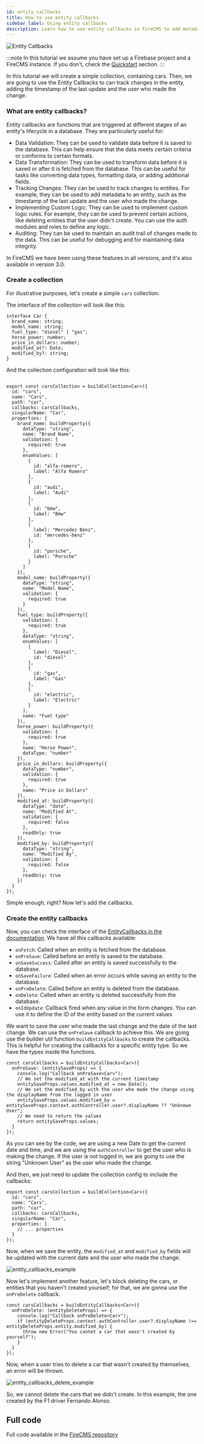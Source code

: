 ```yaml
---
id: entity_callbacks
title: How to use entity callbacks
sidebar_label: Using entity callbacks
description: Learn how to use entity callbacks in FireCMS to add metadata to your entities such as metadata or implement custom logic rules.
---
```


![Entity Callbacks](/img/recipes/entity_callbacks.png)

:::note
In this tutorial we assume you have set up a Firebase project and a FireCMS
instance. If you don't, check the [Quickstart](customization_quickstart.mdx) section.
:::

In this tutorial we will create a simple collection, containing cars. Then, we are going to use the Entity Callbacks to can track changes in the entity, adding the timestamp of the last update and the user who made the change.

### What are entity callbacks?

Entity callbacks are functions that are triggered at different stages of an entity's lifecycle in a database. They are particularly useful for:
- Data Validation: They can be used to validate data before it is saved to the database. This can help ensure that the data meets certain criteria or conforms to certain formats.
- Data Transformation: They can be used to transform data before it is saved or after it is fetched from the database. This can be useful for tasks like converting data types, formatting data, or adding additional fields.
- Tracking Changes: They can be used to track changes to entities. For example, they can be used to add metadata to an entity, such as the timestamp of the last update and the user who made the change.
- Implementing Custom Logic: They can be used to implement custom logic rules. For example, they can be used to prevent certain actions, like deleting entities that the user didn't create. You can use the auth modules and roles to define any logic.
- Auditing: They can be used to maintain an audit trail of changes made to the data. This can be useful for debugging and for maintaining data integrity.

In FireCMS we have been using these features in all versions, and it's also available in version 3.0.

### Create a collection

For illustrative purposes, let's create a simple `cars` collection.

The interface of the collection will look like this:

```tsx
interface Car {
  brand_name: string;
  model_name: string;
  fuel_type: "diesel" | "gas";
  horse_power: number;
  price_in_dollars: number;
  modified_at?: Date;
  modified_by?: string;
}
```

And the collection configuration will look like this:

```tsx

export const carsCollection = buildCollection<Car>({
  id: "cars",
  name: "Cars",
  path: "car",
  callbacks: carsCallbacks,
  singularName: "Car",
  properties: {
    brand_name: buildProperty({
      dataType: "string",
      name: "Brand Name",
      validation: {
        required: true
      },
      enumValues: [
        {
          id: "alfa-romero",
          label: "Alfa Romero"
        },
        {
          id: "audi",
          label: "Audi"
        },
        {
          id: "bmw",
          label: "Bmw"
        },
        {
          label: "Mercedes Benz",
          id: "mercedes-benz"
        },
        {
          id: "porsche",
          label: "Porsche"
        }
      ]
    }),
    model_name: buildProperty({
      dataType: "string",
      name: "Model Name",
      validation: {
        required: true
      }
    }),
    fuel_type: buildProperty({
      validation: {
        required: true
      },
      dataType: "string",
      enumValues: [
        {
          label: "Diesel",
          id: "diesel"
        },
        {
          id: "gas",
          label: "Gas"
        },
        {
          id: "electric",
          label: "Electric"
        }
      ],
      name: "Fuel type"
    }),
    horse_power: buildProperty({
      validation: {
        required: true
      },
      name: "Horse Power",
      dataType: "number"
    }),
    price_in_dollars: buildProperty({
      dataType: "number",
      validation: {
        required: true
      },
      name: "Price in Dollars"
    }),
    modified_at: buildProperty({
      dataType: "date",
      name: "Modified At",
      validation: {
        required: false
      },
      readOnly: true
    }),
    modified_by: buildProperty({
      dataType: "string",
      name: "Modified By",
      validation: {
        required: false
      },
      readOnly: true
    })
  }
});

```


Simple enough, right? Now let's add the callbacks.

### Create the entity callbacks

Now, you can check the interface of the [EntityCallbacks in the documentation](/docs/collections/callbacks). We have all this callbacks available:
- `onFetch`: Called when an entity is fetched from the database.
- `onPreSave`: Called before an entity is saved to the database.
- `onSaveSuccess`: Called after an entity is saved successfully to the database.
- `onSaveFailure`: Called when an error occurs while saving an entity to the database.
- `onPreDelete`: Called before an entity is deleted from the database.
- `onDelete`: Called when an entity is deleted successfully from the database.
- `onIdUpdate`: Callback fired when any value in the form changes. You can use it to define the ID of the entity based on the current values

We want to save the user who made the last change and the date of the last change. We can use the `onPreSave` callback to achieve this. We are going use the builder util function `buildEntityCallbacks` to create the callbacks. This is helpful for creating the callbacks for a specific entity type. So we have the types inside the functions.

```tsx
const carsCallbacks = buildEntityCallbacks<Car>({
  onPreSave: (entitySaveProps) => {
    console.log("Callback onPreSave<Car>");
    // We set the modified_at with the current timestamp
    entitySaveProps.values.modified_at = new Date();
    // We set the modified_by with the user who made the change using the displayName from the logged in user
    entitySaveProps.values.modified_by = entitySaveProps.context.authController.user?.displayName ?? "Unknown User";
    // We need to return the values
    return entitySaveProps.values;
  }
});
```

As you can see by the code, we are using a new Date to get the current date and time, and we are using the `authController` to get the user who is making the change. If the user is not logged in, we are going to use the string "Unknown User" as the user who made the change.

And then, we just need to update the collection config to include the callbacks:

```tsx
export const carsCollection = buildCollection<Car>({
  id: "cars",
  name: "Cars",
  path: "car",
  callbacks: carsCallbacks,
  singularName: "Car",
  properties: {
    // ... properties
  }
});
```

Now, when we save the entity, the `modified_at` and `modified_by` fields will be updated with the current date and the user who made the change.

![entity_callbacks_example](/img/recipes/entity_callbacks.png)


Now let's implement another feature, let's block deleting the cars, or entities that you haven't created yourself; for that, we are gonna use the `onPreDelete` callback.

```tsx
const carsCallbacks = buildEntityCallbacks<Car>({
  onPreDelete: (entityDeleteProps) => {
    console.log("Callback onPreDelete<Car>");
    if (entityDeleteProps.context.authController.user?.displayName !== entityDeleteProps.entity.modified_by) {
      throw new Error("You cannot a car that wasn't created by yourself");
    }
  }
});
```

Now, when a user tries to delete a car that wasn't created by themselves, an error will be thrown.


![entity_callbacks_delete_example](/img/recipes/entity_callbacks_delete.png)

So, we cannot delete the cars that we didn't create. In this example, the one created by the F1 driver Fernando Alonso.


## Full code

Full code available in the [FireCMS repository](https://github.com/marianmoldovan/firecms-entity-callbacks-cars)
